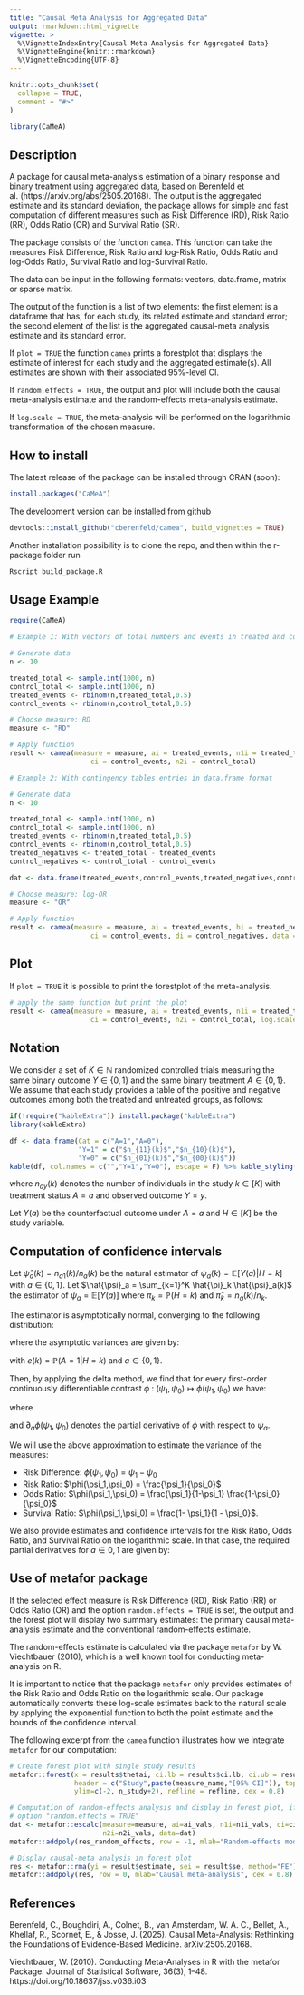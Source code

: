 ```yaml
---
title: "Causal Meta Analysis for Aggregated Data"
output: rmarkdown::html_vignette
vignette: >
  %\VignetteIndexEntry{Causal Meta Analysis for Aggregated Data}
  %\VignetteEngine{knitr::rmarkdown}
  %\VignetteEncoding{UTF-8}
---
```


```r
knitr::opts_chunk$set(
  collapse = TRUE,
  comment = "#>"
)
```

```r
library(CaMeA)
```

## Description

A package for causal meta-analysis estimation of a binary response and binary treatment using aggregated data, based on Berenfeld et al. (https://arxiv.org/abs/2505.20168). The output is the aggregated estimate and its standard deviation, the package allows for simple and fast computation of different measures such as Risk Difference (RD), Risk Ratio (RR), Odds Ratio (OR) and Survival Ratio (SR).

The package consists of the function `camea`. This function can take the measures Risk Difference, Risk Ratio and log-Risk Ratio, Odds Ratio and log-Odds Ratio, Survival Ratio and log-Survival Ratio.

The data can be input in the following formats: vectors, data.frame, matrix or sparse matrix.

The output of the function is a list of two elements: the first element is a dataframe that has, for each study, its related estimate and standard error; the second element of the list is the aggregated causal-meta analysis estimate and its standard error.

If `plot = TRUE` the function `camea` prints a forestplot that displays the estimate of interest for each study and the aggregated estimate(s). All estimates are shown with their associated 95%-level CI.

If `random.effects = TRUE`, the output and plot will include both the causal meta-analysis estimate and the random-effects meta-analysis estimate.

If `log.scale = TRUE`, the meta-analysis will be performed on the logarithmic transformation of the chosen measure.

## How to install

The latest release of the package can be installed through CRAN (soon):

```r
install.packages("CaMeA")
```

The development version can be installed from github

```r
devtools::install_github("cberenfeld/camea", build_vignettes = TRUE)
```

Another installation possibility is to clone the repo, and then within the r-package folder run

```r
Rscript build_package.R
```

## Usage Example

```r
require(CaMeA)

# Example 1: With vectors of total numbers and events in treated and control

# Generate data
n <- 10

treated_total <- sample.int(1000, n)
control_total <- sample.int(1000, n)
treated_events <- rbinom(n,treated_total,0.5)
control_events <- rbinom(n,control_total,0.5)

# Choose measure: RD
measure <- "RD"

# Apply function
result <- camea(measure = measure, ai = treated_events, n1i = treated_total,
                    ci = control_events, n2i = control_total)

# Example 2: With contingency tables entries in data.frame format

# Generate data
n <- 10

treated_total <- sample.int(1000, n)
control_total <- sample.int(1000, n)
treated_events <- rbinom(n,treated_total,0.5)
control_events <- rbinom(n,control_total,0.5)
treated_negatives <- treated_total - treated_events
control_negatives <- control_total - control_events

dat <- data.frame(treated_events,control_events,treated_negatives,control_negatives)

# Choose measure: log-OR
measure <- "OR"

# Apply function
result <- camea(measure = measure, ai = treated_events, bi = treated_negatives,
                    ci = control_events, di = control_negatives, data = dat, log.scale = TRUE)


```

## Plot

If `plot = TRUE` it is possible to print the forestplot of the meta-analysis.

```r
# apply the same function but print the plot
result <- camea(measure = measure, ai = treated_events, n1i = treated_total,
                    ci = control_events, n2i = control_total, log.scale = TRUE, plot = TRUE)
```

## Notation

We consider a set of $K \in \mathbb{N}$ randomized controlled trials measuring the same binary outcome $Y \in \{0,1\}$ and the same binary treatment $A \in \{0,1\}$. We assume that each study provides a table of the positive and negative outcomes among both the treated and untreated groups, as follows:

```r
if(!require("kableExtra")) install.package("kableExtra")
library(kableExtra)

df <- data.frame(Cat = c("A=1","A=0"),
                 "Y=1" = c("$n_{11}(k)$","$n_{10}(k)$"),
                 "Y=0" = c("$n_{01}(k)$","$n_{00}(k)$"))
kable(df, col.names = c("","Y=1","Y=0"), escape = F) %>% kable_styling(latex_options = "hold_position")

```

where $n_{ay}(k)$ denotes the number of individuals in the study $k \in [K]$ with treatment status $A = a$ and observed outcome $Y=y$.

Let $Y(a)$ be the counterfactual outcome under $A = a$ and $H \in [K]$ be the study variable.

## Computation of confidence intervals

Let $\hat{\psi}_a (k) = n_{a1}(k) / n_a(k)$ be the natural estimator of $\psi_a (k) = \mathbb{E}[Y(a)|H=k]$ with $a \in \{0,1\}$. Let $\hat{\psi}_a = \sum_{k=1}^K \hat{\pi}_k \hat{\psi}_a(k)$ the estimator of $\psi_a = \mathbb{E}[Y(a)]$ where $\pi_k = \mathbb{P}(H = k)$ and $\hat{\pi}_k = n_a(k)/n_k$.

The estimator is asymptotically normal, converging to the following distribution:

\begin{equation*}

\sqrt{n} \: ((\hat{\psi}_1,\hat{\psi}_0) - (\psi_1,\psi_0)) \xrightarrow{L} N\biggr{(}0, \begin{bmatrix} 0 & \sigma^2_1 \\ \sigma^2_0 & 0 \end{bmatrix} \biggr{)}

\end{equation*}

where the asymptotic variances are given by:

\begin{equation*}

\sigma^2_a = \sum_{k=1}^K \pi_k \frac{\psi_a (k) (1 - \psi_a (k))}{e^a(k) (1 - e(k))^{1-a}} + \sum_{k=1}^K \pi_k \psi_a(k)^2 - \psi_a^2

\end{equation*}

with $e(k) = \mathbb{P}(A = 1 | H = k)$ and $a \in \{ 0,1 \}$.

Then, by applying the delta method, we find that for every first-order continuously differentiable contrast $\phi \: : \: (\psi_1,\psi_0) \mapsto \phi(\psi_1,\psi_0)$ we have:

\begin{equation*}

\sqrt{n} \: (\phi(\hat{\psi}_1,\hat{\psi}_0) - \phi(\psi_1,\psi_0)) \xrightarrow{L} N ( 0, \eta^2 )

\end{equation*}

where 

\begin{equation*}
\eta^2 = \sigma_1^2 \: \partial_1 \phi(\psi_1,\psi_0)^2 + \sigma_0^2 \: \partial_0 \phi(\psi_1,\psi_0)^2
\end{equation*}

and $\partial_a \phi(\psi_1,\psi_0)$ denotes the partial derivative of $\phi$ with respect to $\psi_a$.

We will use the above approximation to estimate the variance of the measures:

- Risk Difference: $\phi(\psi_1,\psi_0) = \psi_1 - \psi_0$
- Risk Ratio: $\phi(\psi_1,\psi_0) = \frac{\psi_1}{\psi_0}$
- Odds Ratio: $\phi(\psi_1,\psi_0) = \frac{\psi_1}{1-\psi_1} \frac{1-\psi_0}{\psi_0}$
- Survival Ratio: $\phi(\psi_1,\psi_0) = \frac{1- \psi_1}{1 - \psi_0}$.

We also provide estimates and confidence intervals for the Risk Ratio, Odds Ratio, and Survival Ratio on the logarithmic scale. In that case, the required partial derivatives for $a \in {0,1}$ are given by:

\begin{equation*}
\partial_a \log \phi(\psi_1,\psi_0) = \frac{1}{\phi(\psi_1,\psi_0)} \partial_a \phi(\psi_1,\psi_0)
\end{equation*}

## Use of metafor package

If the selected effect measure is Risk Difference (RD), Risk Ratio (RR) or Odds Ratio (OR) and the option `random.effects = TRUE` is set, the output and the forest plot will display two summary estimates: the primary causal meta-analysis estimate and the conventional random-effects estimate.

The random-effects estimate is calculated via the package `metafor` by W. Viechtbauer (2010), which is a well known tool for conducting meta-analysis on R. 

It is important to notice that the package `metafor` only provides estimates of the Risk Ratio and Odds Ratio on the logarithmic scale. Our package automatically converts these log-scale estimates back to the natural scale by applying the exponential function to both the point estimate and the bounds of the confidence interval.

The following excerpt from the `camea` function illustrates how we integrate `metafor` for our computation:

```r
# Create forest plot with single study results
metafor::forest(x = results$thetai, ci.lb = results$ci.lb, ci.ub = results$ci.ub,
                header = c("Study",paste(measure_name,"[95% CI]")), top=2,
                ylim=c(-2, n_study+2), refline = refline, cex = 0.8)

# Computation of random-effects analysis and display in forest plot, if
# option "random.effects = TRUE"
dat <- metafor::escalc(measure=measure, ai=ai_vals, n1i=n1i_vals, ci=ci_vals,
                       n2i=n2i_vals, data=dat)
metafor::addpoly(res_random_effects, row = -1, mlab="Random-effects model", cex = 0.8)

# Display causal-meta analysis in forest plot
res <- metafor::rma(yi = result$estimate, sei = result$se, method="FE")
metafor::addpoly(res, row = 0, mlab="Causal meta-analysis", cex = 0.8)
```

## References

Berenfeld, C., Boughdiri, A., Colnet, B., van Amsterdam, W. A. C., Bellet, A., Khellaf, R., Scornet, E., & Josse, J. (2025). Causal Meta-Analysis: Rethinking the Foundations of Evidence-Based Medicine. arXiv:2505.20168.

Viechtbauer, W. (2010). Conducting Meta-Analyses in R with the metafor Package. Journal of Statistical Software, 36(3), 1–48. https://doi.org/10.18637/jss.v036.i03
